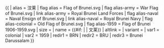 {{ {{{1<noinclude>|country showdata</noinclude>}}}
| alias = 汶莱
| flag alias = Flag of Brunei.svg
| flag alias-army = War Flag of Brunei.svg
| link alias-army = Royal Brunei Land Forces
| flag alias-naval = Naval Ensign of Brunei.svg
| link alias-naval = Royal Brunei Navy
| flag alias-colonial = Old Flag of Brunei.svg
| flag alias-1959 = Flag of Brunei 1906-1959.svg
| size = {{{size|}}}
| name = {{#if: {{{name|}}} | {{{name|}}} | 文莱}}
| altlink = {{{altlink|}}}
| variant = {{{variant|}}}
<noinclude>
| var1 = colonial
| var2 = 1959
| redir1 = BRN
| redir2 = BRU
| redir3 = Brunei Darussalam
</noinclude>
}}